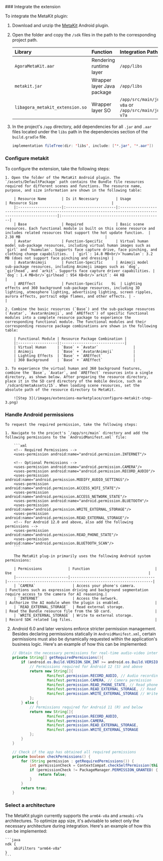 <PlatformWrapper platform="android">
### Integrate the extension

To integrate the MetaKit plugin:

1. Download and unzip the [MetaKit](https://download.agora.io/sdk/release/Agora_MetaKit_SDK_for_Android_v2_1_0.zip?_gl=1*iixl35*_gcl_au*MTYzNTEzMjI0Ni4xNzExMDk2MDA3*_ga*MjA2MzYxMjY4Mi4xNzAzMDczMjA1*_ga_BFVGG7E02W*MTcxODE5NDYwOC4zMTcuMS4xNzE4MTk3MjE1LjAuMC4w) Android plugin.

2. Open the folder and copy the `/sdk` files in the path to the corresponding project path.

    | Library                      | Function                  | Integration Path                             |
    |:-----------------------------|:--------------------------|:---------------------------------------------|
    | `AgoraMetaKit.aar`           | Rendering runtime layer   | `/app/libs`                                  |
    | `metakit.jar`                | Wrapper layer Java package| `/app/libs`                                  |
    | `libagora_metakit_extension.so` | Wrapper layer SO       | `/app/src/main/jniLibs/arm64-v8a` or `/app/src/main/jniLibs/armeabi-v7a` |

1. In the project's `/app` directory, add dependencies for all `.jar` and `.aar` files located under the `libs` path in the dependencies section of the `build.gradle` file.

    ```java
    implementation fileTree(dir: 'libs', include: ['*.jar', '*.aar'])
    ```

### Configure metakit

To configure the extension, take the following steps:

    1. Open the folder of the MetaKit Android plugin. The `/assets/DefaultPackage` path contains the Bundle file resources required for different scenes and functions. The resource name, purpose, and size information are shown in the following table:

        | Resource Name       | Is it Necessary        | Usage                                                                                                          | Resource Size                                  |
        |:--------------------|:-----------------------|:---------------------------------------------------------------------------------------------------------------|:----------------------------------------------|
        | Base                | Required               | Basic scene resources. Each functional module is built on this scene resource and includes related resources that support the hot update function.  | 2.38 MB                                       |
        | Avatar              | Function-Specific      | Virtual human model sub-package resources, including virtual human images such as `girl` and `huamulan`. Supports face capture drive, face pinching, and clothing change capabilities.  | `girl`: 14.8 MB<br/>`huamulan`: 3.2 MB (does not support face pinching and dressing) |
        | AvatarAnimoji       | Function-Specific      | Animoji model sub-package resources, including Animoji images such as `dog`, `girlhead`, and `arkit`. Supports face capture driver capabilities. | `dog`: 1.4 MB<br/>`girlhead`: 954 KB<br/>`arkit`: 44 KB                              |
        | AREffect            | Function-Specific    9i  | Lighting effects and 360 background sub-package resources, including 3D lighting, atmosphere lighting, advertising lighting, screen ripples, aurora effects, portrait edge flames, and other effects. | -                                             |

    2. Combine the basic resources (`Base`) and the sub-package resources (`Avatar`, `AvatarAnimoji`, and `AREffect`) of specific functional modules into a complete resource package to experience the corresponding functional module. The functional modules and their corresponding resource package combinations are shown in the following table:

        | Functional Module | Resource Package Combination |
        |:------------------|:-----------------------------|
        | Virtual Human     | `Base` + `Avatar`                |
        | Animoji           | `Base` + `AvatarAnimoji`         |
        | Lighting Effects  | `Base` + `AREffect`              |
        | 360 Background    | `Base` + `AREffect`              |

    3. To experience the virtual human and 360 background features, combine the `Base`, `Avatar`, and `AREffect` resources into a single directory, as shown below. After preparing the resource directory, place it in the SD card directory of the mobile device, such as `/sdcard/metaAssets/15`. When loading scene resources, set the absolute path of the resource directory to MetaKit.

        ![Step 3](/images/extensions-marketplace/configure-metakit-step-3.png)

### Handle Android permissions

    To request the required permission, take the following steps:
    
    1. Navigate to the project's `/app/src/main` directory and add the following permissions to the `AndroidManifest.xml` file:

        ```xml
        <!-- Required Permissions -->
        <uses-permission android:name="android.permission.INTERNET"/>

        <!-- Optional Permissions -->
        <uses-permission android:name="android.permission.CAMERA"/>
        <uses-permission android:name="android.permission.RECORD_AUDIO"/>
        <uses-permission android:name="android.permission.MODIFY_AUDIO_SETTINGS"/>
        <uses-permission android:name="android.permission.ACCESS_WIFI_STATE"/>
        <uses-permission android:name="android.permission.ACCESS_NETWORK_STATE"/>
        <uses-permission android:name="android.permission.BLUETOOTH"/>
        <uses-permission android:name="android.permission.WRITE_EXTERNAL_STORAGE"/>
        <uses-permission android:name="android.permission.READ_EXTERNAL_STORAGE"/>
        <!-- For Android 12.0 and above, also add the following permissions -->
        <uses-permission android:name="android.permission.READ_PHONE_STATE"/>
        <uses-permission android:name="android.permission.BLUETOOTH_SCAN"/>
        ```

        The MetaKit plug-in primarily uses the following Android system permissions:

        | Permissions            | Function                              | Use                                                               |
        |------------------------|---------------------------------------|-------------------------------------------------------------------|
        | `CAMERA`                 | Access your phone's camera.           | Functions such as expression driving and background segmentation require access to the camera for AI reasoning.|
        | `INTERNET`               | Access the network.                   | Authorize the AI module when the plugin is enabled.                |
        | `READ_EXTERNAL_STORAGE`  | Read external storage.                | Read the Bundle resource file from the SD card.                    |
        | `WRITE_EXTERNAL_STORAGE` | Write to external storage.            | Record SDK related log files.                                      |

2. Android 6.0 and later versions enforce stricter permission management. Besides declaring permissions statically in `AndroidManifest.xml`, certain permissions must also be dynamically requested within the application's business logic. Here's an example of how this can be implemented:

    ```java
    // Obtain the necessary permissions for real-time audio-video interaction
    private String[] getRequiredPermissions(){
        if (android.os.Build.VERSION.SDK_INT >= android.os.Build.VERSION_CODES.S) {
            // Permissions required for Android 12 (S) and above
            return new String[]{
                    Manifest.permission.RECORD_AUDIO, // Audio recording permission
                    Manifest.permission.CAMERA, // Camera permission
                    Manifest.permission.READ_PHONE_STATE, // Read phone state permission
                    Manifest.permission.READ_EXTERNAL_STORAGE, // Read external storage permission
                    Manifest.permission.WRITE_EXTERNAL_STORAGE // Write external storage permission
            };
        } else {
            // Permissions required for Android 11 (R) and below
            return new String[]{
                    Manifest.permission.RECORD_AUDIO,
                    Manifest.permission.CAMERA,
                    Manifest.permission.READ_EXTERNAL_STORAGE,
                    Manifest.permission.WRITE_EXTERNAL_STORAGE
            };
        }
    }

    // Check if the app has obtained all required permissions
    private boolean checkPermissions() {
        for (String permission : getRequiredPermissions()) {
            int permissionCheck = ContextCompat.checkSelfPermission(this, permission);
            if (permissionCheck != PackageManager.PERMISSION_GRANTED) {
                return false;
            }
        }
        return true;
    }
    ```

### Select a architecture 

The MetaKit plugin currently supports the `arm64-v8a` and `armeabi-v7a` architectures. To optimize app size, it's advisable to select only the necessary architecture during integration. Here's an example of how this can be implemented:

    ```java
    ndk {
        abiFilters "arm64-v8a"
    }
    ```
</PlatformWrapper>